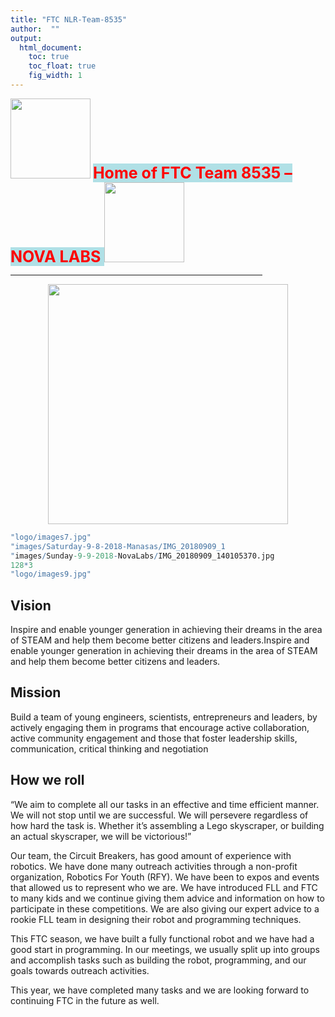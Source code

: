 ---
title: "FTC NLR-Team-8535"
author:  ""
output:
  html_document:
    toc: true  
    toc_float: true 
    fig_width: 1
---

<IMG SRC="logo/images9.jpg" ALIGN=”left” width="128px"  border=0 />
<span style="color:red; font-size:25px; font-weight:bold; background-color:powderblue;">
Home of FTC Team 8535 -- NOVA LABS
</span>
<IMG SRC="logo/images7.jpg" ALIGN=”right” width="128px"/>


<hr width="80%">

<center><img src="images/Sunday-9-9-2018-NovaLabs/IMG_20180909_140105370.jpg" width="384px"></center>  

```{r temp, eval=FALSE, echo=FALSE}
"logo/images7.jpg"
"images/Saturday-9-8-2018-Manasas/IMG_20180909_1
"images/Sunday-9-9-2018-NovaLabs/IMG_20180909_140105370.jpg
128*3
"logo/images9.jpg"
```

## Vision
Inspire and enable younger generation in achieving their dreams in the area of STEAM and help them become better citizens and leaders.Inspire and enable younger generation in achieving their dreams in the area of STEAM and help them become better citizens and leaders.


## Mission
Build a team of young engineers, scientists, entrepreneurs and leaders, by actively engaging them in programs that encourage active collaboration, active community engagement and those that foster leadership skills, communication, critical thinking and negotiation

## How we roll

“We aim to complete all our tasks in an effective and time efficient manner. We will not stop until we are successful. We will persevere regardless of how hard the task is. Whether it’s assembling a Lego skyscraper, or building an actual skyscraper, we will be victorious!”

Our team, the Circuit Breakers, has good amount of experience with robotics. We have done many outreach activities through a non-profit organization, Robotics For Youth (RFY). We have been to expos and events that allowed us to represent who we are. We have introduced FLL and FTC to many kids and we continue giving them advice and information on how to participate in these competitions. We are also giving our expert advice to a rookie FLL team in designing their robot and programming techniques.

This FTC season, we have built a fully functional robot and we have had a good start in programming. In our meetings, we usually split up into groups and accomplish tasks such as building the robot, programming, and our goals towards outreach activities.

This year, we have completed many tasks and we are looking forward to continuing FTC in the future as well.
